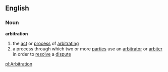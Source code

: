 == English ==
=== Noun ===
'''arbitration'''
# the [[act]] or [[process]] of [[arbitrating]]
# a process through which two or more [[parties]] use an [[arbitrator]] or [[arbiter]] in order to [[resolve]] a [[dispute]]

[[pl:Arbitration]]